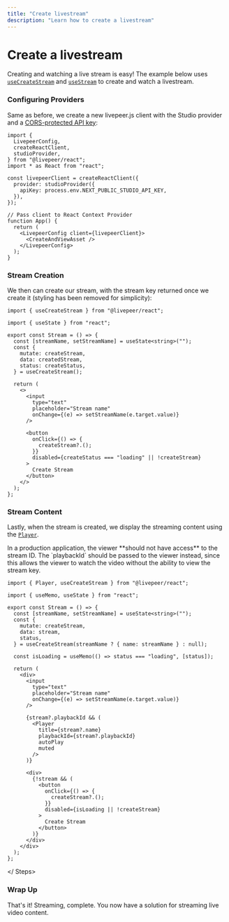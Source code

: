 ```yaml
---
title: "Create livestream"
description: "Learn how to create a livestream"
---
```



# Create a livestream

Creating and watching a live stream is easy! The example below uses [`useCreateStream`](/reference/livepeer-js/stream/useCreateStream)
and [`useStream`](/reference/livepeer-js/stream/useStream) to create and watch a livestream.

<Stream />

<Steps>

### Configuring Providers

Same as before, we create a new livepeer.js client with the Studio provider and a [CORS-protected API key](/reference/livepeer-js/providers/studio#apikey):

```tsx filename="App.tsx"
import {
  LivepeerConfig,
  createReactClient,
  studioProvider,
} from "@livepeer/react";
import * as React from "react";

const livepeerClient = createReactClient({
  provider: studioProvider({
    apiKey: process.env.NEXT_PUBLIC_STUDIO_API_KEY,
  }),
});

// Pass client to React Context Provider
function App() {
  return (
    <LivepeerConfig client={livepeerClient}>
      <CreateAndViewAsset />
    </LivepeerConfig>
  );
}
```

### Stream Creation

We then can create our stream, with the stream key returned once we create it (styling has been removed for simplicity):

```tsx filename="Stream.tsx"
import { useCreateStream } from "@livepeer/react";

import { useState } from "react";

export const Stream = () => {
  const [streamName, setStreamName] = useState<string>("");
  const {
    mutate: createStream,
    data: createdStream,
    status: createStatus,
  } = useCreateStream();

  return (
    <>
      <input
        type="text"
        placeholder="Stream name"
        onChange={(e) => setStreamName(e.target.value)}
      />

      <button
        onClick={() => {
          createStream?.();
        }}
        disabled={createStatus === "loading" || !createStream}
      >
        Create Stream
      </button>
    </>
  );
};
```

### Stream Content

Lastly, when the stream is created, we display the streaming content using the [`Player`](/reference/livepeer-js/Player).

<Callout>
  In a production application, the viewer **should not have access** to the
  stream ID. The `playbackId` should be passed to the viewer instead, since this
  allows the viewer to watch the video without the ability to view the stream
  key.
</Callout>

```tsx filename="Stream.tsx"
import { Player, useCreateStream } from "@livepeer/react";

import { useMemo, useState } from "react";

export const Stream = () => {
  const [streamName, setStreamName] = useState<string>("");
  const {
    mutate: createStream,
    data: stream,
    status,
  } = useCreateStream(streamName ? { name: streamName } : null);

  const isLoading = useMemo(() => status === "loading", [status]);

  return (
    <div>
      <input
        type="text"
        placeholder="Stream name"
        onChange={(e) => setStreamName(e.target.value)}
      />

      {stream?.playbackId && (
        <Player
          title={stream?.name}
          playbackId={stream?.playbackId}
          autoPlay
          muted
        />
      )}

      <div>
        {!stream && (
          <button
            onClick={() => {
              createStream?.();
            }}
            disabled={isLoading || !createStream}
          >
            Create Stream
          </button>
        )}
      </div>
    </div>
  );
};
```

</ Steps>

### Wrap Up

That's it! Streaming, complete. You now have a solution for streaming live video content.
